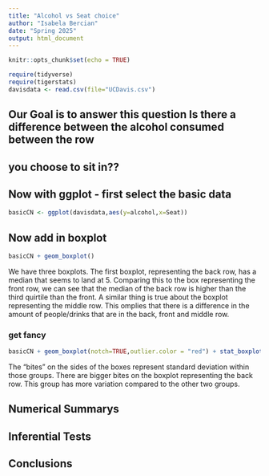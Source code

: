 ```yaml
---
title: "Alcohol vs Seat choice"
author: "Isabela Bercian"
date: "Spring 2025"
output: html_document
---
```


```r
knitr::opts_chunk$set(echo = TRUE)
```

```r
require(tidyverse)
require(tigerstats)
davisdata <- read.csv(file="UCDavis.csv")
```
## Our Goal is to answer this question Is there a difference between the alcohol consumed between the row
## you choose to sit in??

## Now with ggplot - first select the basic data

```r
basicCN <- ggplot(davisdata,aes(y=alcohol,x=Seat))
```
## Now add in boxplot

```r
basicCN + geom_boxplot()
```
  
  We have three boxplots. The first boxplot, representing the back row, has a median that seems to land at 5. Comparing this to the box representing the front row, we can see that the median of the back row is higher than the third quirtile than the front. A similar thing is true about the boxplot representing the middle row. This omplies that there is a difference in the amount of people/drinks that are in the back, front and middle row. 
  
### get fancy  

```r
basicCN + geom_boxplot(notch=TRUE,outlier.color = "red") + stat_boxplot(geom ='errorbar') + labs(title="Fancy notch boxplot \n with 2 lines")
```

The "bites" on the sides of the boxes represent standard deviation within those groups. There are bigger bites on the boxplot representing the back row. This group has more variation compared to the other two groups.

## Numerical Summarys 

## Inferential Tests

## Conclusions


